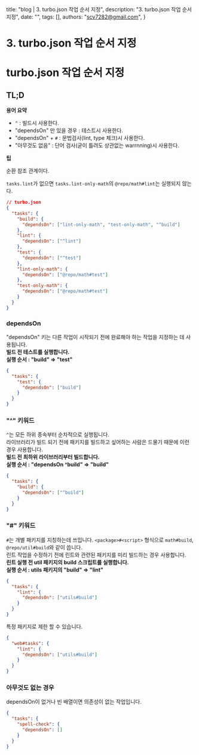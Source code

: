   title: "blog | 3. turbo.json 작업 순서 지정",
  description: "3. turbo.json 작업 순서 지정",
  date: "",
  tags: [],
  authors: "scv7282@gmail.com",
}

# 3. turbo.json 작업 순서 지정

# turbo.json 작업 순서 지정

## TL;D

**용어 요약**

- `^` : 빌드시 사용한다.
- "dependsOn" 만 있을 경우 : 테스트시 사용한다.
- "dependsOn" + `#` : 문법검사(lint, type 체크)시 사용한다.
- "아무것도 없음" : 단어 검사(굳이 틀려도 상관없는 warrnning)시 사용한다.

**팁**

순환 참조 관계이다.

`tasks.lint`가 없으면 `tasks.lint-only-math`의 `@repo/math#lint`는 실행되지 않는다.

```json
// turbo.json
{
  "tasks": {
    "build": {
      "dependsOn": ["lint-only-math", "test-only-math", "^build"]
    },
    "lint": {
      "dependsOn": ["^lint"]
    },
    "test": {
      "dependsOn": ["^test"]
    },
    "lint-only-math": {
      "dependsOn": ["@repo/math#test"]
    },
    "test-only-math": {
      "dependsOn": ["@repo/math#test"]
    }
  }
}
```

### dependsOn

"dependsOn" 키는 다른 작업이 시작되기 전에 완료해야 하는 작업을 지정하는 데 사용됩니다.\
**빌드 전 테스트를 실행합니다.**\
**실행 순서 : "build" => "test"**

```json
{
  "tasks": {
    "test": {
      "dependsOn": ["build"]
    }
  }
}
```

### "^" 키워드

`^`는 모든 하위 종속부터 순차적으로 실행됩니다.\
라이브러리가 빌드 되기 전에 패키지를 빌드하고 싶어하는 사람은 드물기 때문에 이런 경우 사용합니다.\
**빌드 전 최하위 라이브러리부터 빌드합니다.**\
**실행 순서 : "dependsOn ^build" => "build"**

```json
{
  "tasks": {
    "build": {
      "dependsOn": ["^build"]
    }
  }
}
```

### "#" 키워드

`#`는 개별 패키지를 지칭하는데 쓰입니다. `<package>#<script>` 형식으로 `math#build`, `@repo/util#build`와 같이 씁니다.\
린트 작업을 수정하기 전에 린트와 관련된 패키지를 미리 빌드하는 경우 사용합니다.\
**린트 실행 전 util 패키지의 build 스크립트를 실행합니다.**\
**실행 순서 : utils 패키지의 "build" => "lint"**

```json
{
  "tasks": {
    "lint": {
      "dependsOn": ["utils#build"]
    }
  }
}
```

특정 패키지로 제한 할 수 있습니다.

```json
{
  "web#tasks": {
    "lint": {
      "dependsOn": ["utils#build"]
    }
  }
}
```

### 아무것도 없는 경우

dependsOn이 없거나 빈 배열이면 의존성이 없는 작업입니다.

```json
{
  "tasks": {
    "spell-check": {
      "dependsOn": []
    }
  }
}
```
